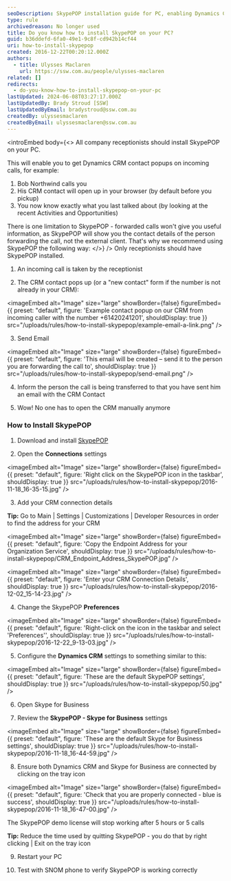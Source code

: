 ```yaml
---
seoDescription: SkypePOP installation guide for PC, enabling Dynamics CRM contact popups on incoming calls.
type: rule
archivedreason: No longer used
title: Do you know how to install SkypePOP on your PC?
guid: b36ddefd-6fa0-49e1-9c8f-cd942b14cf44
uri: how-to-install-skypepop
created: 2016-12-22T00:20:12.000Z
authors:
  - title: Ulysses Maclaren
    url: https://ssw.com.au/people/ulysses-maclaren
related: []
redirects:
  - do-you-know-how-to-install-skypepop-on-your-pc
lastUpdated: 2024-06-08T03:27:17.000Z
lastUpdatedBy: Brady Stroud [SSW]
lastUpdatedByEmail: bradystroud@ssw.com.au
createdBy: ulyssesmaclaren
createdByEmail: ulyssesmaclaren@ssw.com.au
---
```


<introEmbed
  body={<>
All company receptionists should install SkypePOP on your PC.

This will enable you to get Dynamics CRM contact popups on incoming calls, for example:

1. Bob Northwind calls you
2. His CRM contact will open up in your browser (by default before you pickup)
3. You now know exactly what you last talked about (by looking at the recent Activities and Opportunities)

There is one limitation to SkypePOP - forwarded calls won't give you useful information, as SkypePOP will show you the contact details of the person forwarding the call, not the external client. That's why we recommend using SkypePOP the following way:
  </>}
/>
Only receptionists should have SkypePOP installed.

1. An incoming call is taken by the receptionist

2. The CRM contact pops up (or a "new contact" form if the number is not already in your CRM):


<imageEmbed
  alt="Image"
  size="large"
  showBorder={false}
  figureEmbed={{
    preset: "default",
    figure: 'Example contact popup on our CRM from incoming caller with the number +61420241201',
    shouldDisplay: true
  }}
  src="/uploads/rules/how-to-install-skypepop/example-email-a-link.png"
/>

3. Send Email


<imageEmbed
  alt="Image"
  size="large"
  showBorder={false}
  figureEmbed={{
    preset: "default",
    figure: 'This email will be created – send it to the person you are forwarding the call to',
    shouldDisplay: true
  }}
  src="/uploads/rules/how-to-install-skypepop/send-email.png"
/>

4. Inform the person the call is being transferred to that you have sent him an email with the CRM Contact

5. Wow! No one has to open the CRM manually anymore

### How to Install SkypePOP

<youtubeEmbed url="https://www.youtube.com/embed/5tapdkp1vDg" description="" />

1. Download and install [SkypePOP](https://www.skypepop.com/)

2. Open the **Connections** settings


<imageEmbed
  alt="Image"
  size="large"
  showBorder={false}
  figureEmbed={{
    preset: "default",
    figure: 'Right click on the SkypePOP icon in the taskbar',
    shouldDisplay: true
  }}
  src="/uploads/rules/how-to-install-skypepop/2016-11-18_16-35-15.jpg"
/>

3. Add your CRM connection details

**Tip:** Go to Main | Settings | Customizations | Developer Resources in order to find the address for your CRM


<imageEmbed
  alt="Image"
  size="large"
  showBorder={false}
  figureEmbed={{
    preset: "default",
    figure: 'Copy the Endpoint Address for your Organization Service',
    shouldDisplay: true
  }}
  src="/uploads/rules/how-to-install-skypepop/CRM_Endpoint_Address_SkypePOP.jpg"
/>


<imageEmbed
  alt="Image"
  size="large"
  showBorder={false}
  figureEmbed={{
    preset: "default",
    figure: 'Enter your CRM Connection Details',
    shouldDisplay: true
  }}
  src="/uploads/rules/how-to-install-skypepop/2016-12-02_15-14-23.jpg"
/>

4. Change the SkypePOP **Preferences**


<imageEmbed
  alt="Image"
  size="large"
  showBorder={false}
  figureEmbed={{
    preset: "default",
    figure: 'Right-click on the icon in the taskbar and select \'Preferences\'',
    shouldDisplay: true
  }}
  src="/uploads/rules/how-to-install-skypepop/2016-12-22_9-13-03.jpg"
/>

5. Configure the **Dynamics CRM** settings to something similar to this:


<imageEmbed
  alt="Image"
  size="large"
  showBorder={false}
  figureEmbed={{
    preset: "default",
    figure: 'These are the default SkypePOP settings',
    shouldDisplay: true
  }}
  src="/uploads/rules/how-to-install-skypepop/50.jpg"
/>

6. Open Skype for Business

7. Review the **SkypePOP - Skype for Business** settings


<imageEmbed
  alt="Image"
  size="large"
  showBorder={false}
  figureEmbed={{
    preset: "default",
    figure: 'These are the default Skype for Business settings',
    shouldDisplay: true
  }}
  src="/uploads/rules/how-to-install-skypepop/2016-11-18_16-44-59.jpg"
/>

8. Ensure both Dynamics CRM and Skype for Business are connected by clicking on the tray icon


<imageEmbed
  alt="Image"
  size="large"
  showBorder={false}
  figureEmbed={{
    preset: "default",
    figure: 'Check that you are properly connected - blue is success',
    shouldDisplay: true
  }}
  src="/uploads/rules/how-to-install-skypepop/2016-11-18_16-47-00.jpg"
/>

The SkypePOP demo license will stop working after 5 hours or 5 calls

**Tip:** Reduce the time used by quitting SkypePOP - you do that by right clicking | Exit on the tray icon

9. Restart your PC

10. Test with SNOM phone to verify SkypePOP is working correctly
